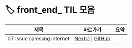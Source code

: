 
# 🏷️ front_end_ TIL 모음

<LabelIcons />

| 제목 | 바로가기 | 요약 |
|------|----------|------|
| 07 issue samsung internet | [Nextra](/til/til-2025/til-07/07-issue-samsung-internet) \| [GitHub](https://github.com/MinHyeok-lee1/TIL/blob/main/2025/07/07-issue-samsung-internet.md) |  |
